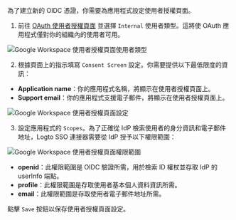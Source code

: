 
為了建立新的 OIDC 憑證，你需要為應用程式設定使用者授權頁面。

1. 前往 [OAuth 使用者授權頁面](https://console.cloud.google.com/apis/credentials/consent) 並選擇 `Internal` 使用者類型。這將使 OAuth 應用程式僅對你的組織內的使用者可用。

<img
  src={googleWorkspaceConsentScreenUserTypeImage}
  alt="Google Workspace 使用者授權頁面使用者類型"
/>

2. 根據頁面上的指示填寫 `Consent Screen` 設定。你需要提供以下最低限度的資訊：

- **Application name**：你的應用程式名稱，將顯示在使用者授權頁面上。
- **Support email**：你的應用程式支援電子郵件，將顯示在使用者授權頁面上。

<img src={googleWorkspaceConsentScreenSettingsImage} alt="Google Workspace 使用者授權頁面設定" />

3. 設定應用程式的 `Scopes`。為了正確從 IdP 檢索使用者的身分資訊和電子郵件地址，Logto SSO 連接器需要從 IdP 授予以下權限範圍：

<img src={googleWorkspaceConsentScreenScopesImage} alt="Google Workspace 使用者授權頁面權限範圍" />

- **openid**：此權限範圍是 OIDC 驗證所需，用於檢索 ID 權杖並存取 IdP 的 userInfo 端點。
- **profile**：此權限範圍是存取使用者基本個人資料資訊所需。
- **email**：此權限範圍是存取使用者電子郵件地址所需。

點擊 `Save` 按鈕以保存使用者授權頁面設定。
